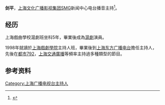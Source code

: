 '''剑平'''，[[上海文化广播影视集团|上海文化广播影视集团]][[SMG|SMG]]新闻中心电台播音主持<ref>{{Cite web |url=http://www.smg.cn/Index_News/Index_Subject2.aspx?id=571 |title=SMG网站主持人专题 |accessdate=2010-08-18 |archive-date=2010-07-29 |archive-url=https://web.archive.org/web/20100729152729/http://www.smg.cn/Index_News/Index_Subject2.aspx?id=571 |dead-url=no }}</ref>。

== 经历 ==
上海戲曲學校滬劇班坐科5年，畢業後成為[[滬劇|滬劇]]演員。

1998年就讀於[[上海戲劇學院|上海戲劇學院]]主持人班，畢業後到[[上海东方广播电台|上海东方广播电台]]擔任主持人，先後在[[都市792|都市792]]，[[上海交通廣播|上海交通廣播]]等頻率主持過多種類型的節目。

== 参考资料 ==
<references />
[[Category:上海广播电视台主持人|Category:上海广播电视台主持人]]